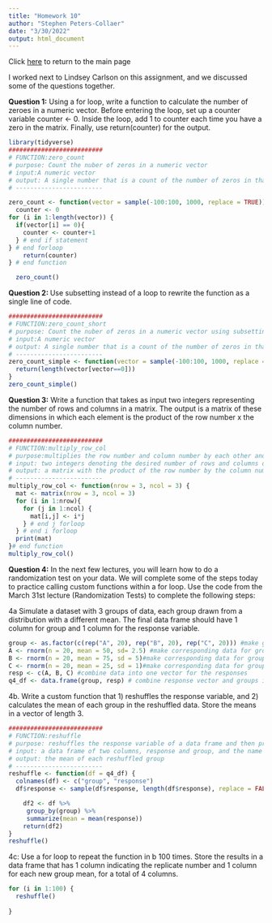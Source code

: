 ```yaml
---
title: "Homework 10"
author: "Stephen Peters-Collaer"
date: "3/30/2022"
output: html_document
---
```


Click [here](index.html) to return to the main page

I worked next to Lindsey Carlson on this assignment, and we discussed some of the questions together.

**Question 1:**
Using a for loop, write a function to calculate the number of zeroes in a numeric vector. Before entering the loop, set up a counter variable counter <- 0. Inside the loop, add 1 to counter each time you have a zero in the matrix. Finally, use return(counter) for the output.
```r
library(tidyverse)
##########################
# FUNCTION:zero_count
# purpose: Count the nuber of zeros in a numeric vector
# input:A numeric vector
# output: A single number that is a count of the number of zeros in that vector
# ------------------------

zero_count <- function(vector = sample(-100:100, 1000, replace = TRUE)){
  counter <- 0
for (i in 1:length(vector)) {
  if(vector[i] == 0){ 
    counter <- counter+1
  } # end if statement
} # end forloop
    return(counter)
} # end function

  zero_count()

```

**Question 2: **
Use subsetting instead of a loop to rewrite the function as a single line of code.
```r
##########################
# FUNCTION:zero_count_short
# purpose: Count the nuber of zeros in a numeric vector using subsetting
# input:A numeric vector
# output: A single number that is a count of the number of zeros in that vector
# ------------------------
zero_count_simple <- function(vector = sample(-100:100, 1000, replace = TRUE)){
  return(length(vector[vector==0]))
}
zero_count_simple()

```

**Question 3:**
Write a function that takes as input two integers representing the number of rows and columns in a matrix. The output is a matrix of these dimensions in which each element is the product of the row number x the column number.
```r

##########################
# FUNCTION:multiply_row_col
# purpose:multiplies the row number and column number by each other and puts these in a matrix of given size
# input: two integers denoting the desired number of rows and columns of a matrix
# output: a matrix with the product of the row number by the column number in each cell
# ------------------------
multiply_row_col <- function(nrow = 3, ncol = 3) {
  mat <- matrix(nrow = 3, ncol = 3)
  for (i in 1:nrow){
    for (j in 1:ncol) {
      mat[i,j] <- i*j
    } # end j forloop
  } # end i forloop
  print(mat)
}# end function
multiply_row_col()

```

**Question 4:**
In the next few lectures, you will learn how to do a randomization test on your data. We will complete some of the steps today to practice calling custom functions within a for loop. Use the code from the March 31st lecture (Randomization Tests) to complete the following steps:

4a Simulate a dataset with 3 groups of data, each group drawn from a distribution with a different mean. The final data frame should have 1 column for group and 1 column for the response variable.
```r


group <- as.factor(c(rep("A", 20), rep("B", 20), rep("C", 20))) #make group vector
A <- rnorm(n = 20, mean = 50, sd= 2.5) #make corresponding data for group A
B <- rnorm(n = 20, mean = 75, sd = 5)#make corresponding data for group B
C <- rnorm(n = 20, mean = 25, sd = 1)#make corresponding data for group C
resp <- c(A, B, C) #combine data into one vector for the responses
q4_df <- data.frame(group, resp) # combine response vector and groups into a data frame
````


4b. Write a custom function that 1) reshuffles the response variable, and 2) calculates the mean of each group in the reshuffled data. Store the means in a vector of length 3.
```r

##########################
# FUNCTION:reshuffle
# purpose: reshuffles the response variable of a data frame and then provides the man for each group
# input: a data frame of two columns, response and group, and the name of the response column as a string
# output: the mean of each reshuffled group
# ------------------------
reshuffle <- function(df = q4_df) {
  colnames(df) <- c("group", "response")
  df$response <- sample(df$response, length(df$response), replace = FALSE)

    df2 <- df %>%
     group_by(group) %>%
     summarize(mean = mean(response))
    return(df2)
}
reshuffle()

```

4c: Use a for loop to repeat the function in b 100 times. Store the results in a data frame that has 1 column indicating the replicate number and 1 column for each new group mean, for a total of 4 columns.
```r
for (i in 1:100) {
  reshuffle()
  
}

```
